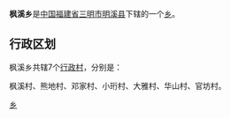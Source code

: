 {{中国乡级行政区
| 行政区全称 = 枫溪乡
| 景观照片文件名 = 
| 景观照片描述 = 
| 汉语拼音 = 
| 通用拼音 = 
| 注音符號 = 
| 其它标音类型1 = 
| 其它标音1 = 
| 其它标音类型2 = 
| 其它标音2 = 
| 其它语言类型1 = 
| 其它语言地名1 = 
| 其它语言类型2 = 
| 其它语言地名2 = 
| 上级行政区 = [[福建省|福建省]][[三明市|三明市]][[明溪县|明溪县]]
| 行政区类别 = [[乡|乡]]
| 行政区划代码 = 
| 地理坐标 = 
| 总面积 = 
| 户籍人口 = 
| 户籍人口年份 = 
| 常住人口 = 
| 常住人口年份 = 
| 人口密度 = 
| 行政区划 = 
| 官方网站 = 
| 政府驻地 = 
| 邮政编码 = 
| 毗邻行政区 = 
| 位置图文件名 = 
| 位置图描述 = 
}}
'''枫溪乡'''是[[中华人民共和国|中国]][[福建省|福建省]][[三明市|三明市]][[明溪县|明溪县]]下辖的一个[[乡|乡]]。

== 行政区划 ==

枫溪乡共辖7个[[行政村|行政村]]，分别是：

枫溪村、熊地村、邓家村、小珩村、大雅村、华山村、官坊村。

{{明溪县行政区划}}
{{福建小作品}}
[[Category:明溪县乡镇|乡]]